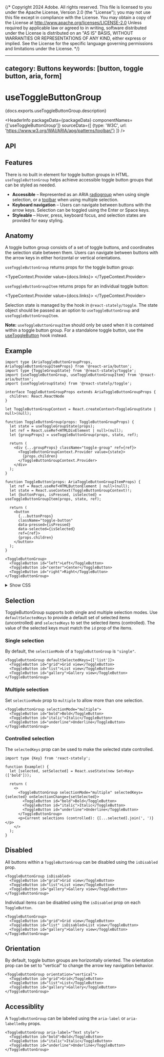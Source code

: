 {/* Copyright 2024 Adobe. All rights reserved.
This file is licensed to you under the Apache License, Version 2.0 (the "License");
you may not use this file except in compliance with the License. You may obtain a copy
of the License at http://www.apache.org/licenses/LICENSE-2.0
Unless required by applicable law or agreed to in writing, software distributed under
the License is distributed on an "AS IS" BASIS, WITHOUT WARRANTIES OR REPRESENTATIONS
OF ANY KIND, either express or implied. See the License for the specific language
governing permissions and limitations under the License. */}



---
category: Buttons
keywords: [button, toggle button, aria, form]
---

# useToggleButtonGroup

<PageDescription>{docs.exports.useToggleButtonGroup.description}</PageDescription>

<HeaderInfo
  packageData={packageData}
  componentNames={['useToggleButtonGroup']}
  sourceData={[
    {type: 'W3C', url: 'https://www.w3.org/WAI/ARIA/apg/patterns/toolbar/'}
  ]} />

## API

<FunctionAPI function={docs.exports.useToggleButtonGroup} links={docs.links} />
<FunctionAPI function={docs.exports.useToggleButtonGroupItem} links={docs.links} />

## Features

There is no built in element for toggle button groups in HTML. `useToggleButtonGroup` helps achieve accessible toggle button groups that can be styled as needed.

* **Accessible** – Represented as an ARIA [radiogroup](https://www.w3.org/WAI/ARIA/apg/patterns/radio/) when using single selection, or a [toolbar](https://www.w3.org/WAI/ARIA/apg/patterns/toolbar/) when using multiple selection.
* **Keyboard navigation** – Users can navigate between buttons with the arrow keys. Selection can be toggled using the <Keyboard>Enter</Keyboard> or <Keyboard>Space</Keyboard> keys.
* **Styleable** – Hover, press, keyboard focus, and selection states are provided for easy styling.

## Anatomy

<Anatomy />

A toggle button group consists of a set of toggle buttons, and coordinates the selection state between them. Users can navigate between buttons with the arrow keys in either horizontal or vertical orientations.

`useToggleButtonGroup` returns props for the toggle button group:

<TypeContext.Provider value={docs.links}>
  <InterfaceType properties={docs.links[docs.exports.useToggleButtonGroup.return.id].properties} />
</TypeContext.Provider>

`useToggleButtonGroupItem` returns props for an individual toggle button:

<TypeContext.Provider value={docs.links}>
  <InterfaceType properties={docs.links[docs.exports.useToggleButtonGroupItem.return.base.id].properties} />
</TypeContext.Provider>

Selection state is managed by the <TypeLink links={statelyDocs.links} type={statelyDocs.exports.useToggleGroupState} />
hook in `@react-stately/toggle`. The state object should be passed as an option to `useToggleButtonGroup`
and `useToggleButtonGroupItem`.

**Note:** `useToggleButtonGroupItem` should only be used when it is contained within a toggle button group. For a
standalone toggle button, use the [useToggleButton](useToggleButton.html) hook instead.

## Example

```tsx example export=true
import type {AriaToggleButtonGroupProps, AriaToggleButtonGroupItemProps} from '@react-aria/button';
import type {ToggleGroupState} from '@react-stately/toggle';
import {useToggleButtonGroup, useToggleButtonGroupItem} from '@react-aria/button';
import {useToggleGroupState} from '@react-stately/toggle';

interface ToggleButtonGroupProps extends AriaToggleButtonGroupProps {
  children: React.ReactNode
}

let ToggleButtonGroupContext = React.createContext<ToggleGroupState | null>(null);

function ToggleButtonGroup(props: ToggleButtonGroupProps) {
  let state = useToggleGroupState(props);
  let ref = React.useRef<HTMLDivElement | null>(null);
  let {groupProps} = useToggleButtonGroup(props, state, ref);

  return (
    <div {...groupProps} className="toggle-group" ref={ref}>
      <ToggleButtonGroupContext.Provider value={state}>
        {props.children}
      </ToggleButtonGroupContext.Provider>
    </div>
  );
}

function ToggleButton(props: AriaToggleButtonGroupItemProps) {
  let ref = React.useRef<HTMLButtonElement | null>(null);
  let state = React.useContext(ToggleButtonGroupContext)!;
  let {buttonProps, isPressed, isSelected} = useToggleButtonGroupItem(props, state, ref);

  return (
    <button
      {...buttonProps}
      className="toggle-button"
      data-pressed={isPressed}
      data-selected={isSelected}
      ref={ref}>
      {props.children}
    </button>
  );
}

<ToggleButtonGroup>
  <ToggleButton id="left">Left</ToggleButton>
  <ToggleButton id="center">Center</ToggleButton>
  <ToggleButton id="right">Right</ToggleButton>
</ToggleButtonGroup>
```

<details>
  <summary style={{fontWeight: 'bold'}}><ChevronRight size="S" /> Show CSS</summary>

```css
.toggle-group {
  display: flex;
  gap: 4px;

  &[aria-orientation=vertical] {
    flex-direction: column;
    width: fit-content;
  }
}

.toggle-button {
  background: lightgray;
  color: black;
  padding: 10px;
  font-size: 16px;
  user-select: none;
  border: none;

  &[data-pressed=true] {
    background: gray;
  }

  &[data-selected=true] {
    background: green;
    color: white;

    &[data-pressed=true] {
      background: darkgreen;
    }
  }

  &:disabled {
    opacity: 0.5;
  }
}
```

</details>

## Selection

ToggleButtonGroup supports both single and multiple selection modes. Use `defaultSelectedKeys` to provide a default set of selected items (uncontrolled) and `selectedKeys` to set the selected items (controlled). The value of the selected keys must match the `id` prop of the items.

### Single selection

By default, the `selectionMode` of a `ToggleButtonGroup` is `"single"`.

```tsx example
<ToggleButtonGroup defaultSelectedKeys={['list']}>
  <ToggleButton id="grid">Grid view</ToggleButton>
  <ToggleButton id="list">List view</ToggleButton>
  <ToggleButton id="gallery">Gallery view</ToggleButton>
</ToggleButtonGroup>
```

### Multiple selection

Set `selectionMode` prop to `multiple` to allow more than one selection.

```tsx example
<ToggleButtonGroup selectionMode="multiple">
  <ToggleButton id="bold">Bold</ToggleButton>
  <ToggleButton id="italic">Italic</ToggleButton>
  <ToggleButton id="underline">Underline</ToggleButton>
</ToggleButtonGroup>
```

### Controlled selection

The `selectedKeys` prop can be used to make the selected state controlled.

```tsx example
import type {Key} from 'react-stately';

function Example() {
  let [selected, setSelected] = React.useState(new Set<Key>(['bold']));

  return (
    <>
      <ToggleButtonGroup selectionMode="multiple" selectedKeys={selected} onSelectionChange={setSelected}>
        <ToggleButton id="bold">Bold</ToggleButton>
        <ToggleButton id="italic">Italic</ToggleButton>
        <ToggleButton id="underline">Underline</ToggleButton>
      </ToggleButtonGroup>
      <p>Current selections (controlled): {[...selected].join(', ')}</p>
    </>
  );
}
```

## Disabled

All buttons within a `ToggleButtonGroup` can be disabled using the `isDisabled` prop.

```tsx example
<ToggleButtonGroup isDisabled>
  <ToggleButton id="grid">Grid view</ToggleButton>
  <ToggleButton id="list">List view</ToggleButton>
  <ToggleButton id="gallery">Gallery view</ToggleButton>
</ToggleButtonGroup>
```

Individual items can be disabled using the `isDisabled` prop on each `ToggleButton`.

```tsx example
<ToggleButtonGroup>
  <ToggleButton id="grid">Grid view</ToggleButton>
  <ToggleButton id="list" isDisabled>List view</ToggleButton>
  <ToggleButton id="gallery">Gallery view</ToggleButton>
</ToggleButtonGroup>
```

## Orientation

By default, toggle button groups are horizontally oriented. The orientation prop can be set to "vertical" to change the arrow key navigation behavior.

```tsx example
<ToggleButtonGroup orientation="vertical">
  <ToggleButton id="grid">Grid</ToggleButton>
  <ToggleButton id="list">List</ToggleButton>
  <ToggleButton id="gallery">Gallery</ToggleButton>
</ToggleButtonGroup>
```

## Accessiblity

A `ToggleButtonGroup` can be labeled using the `aria-label` or `aria-labelledby` props.

```tsx example
<ToggleButtonGroup aria-label="Text style">
  <ToggleButton id="bold">Bold</ToggleButton>
  <ToggleButton id="italic">Italic</ToggleButton>
  <ToggleButton id="underline">Underline</ToggleButton>
</ToggleButtonGroup>
```
